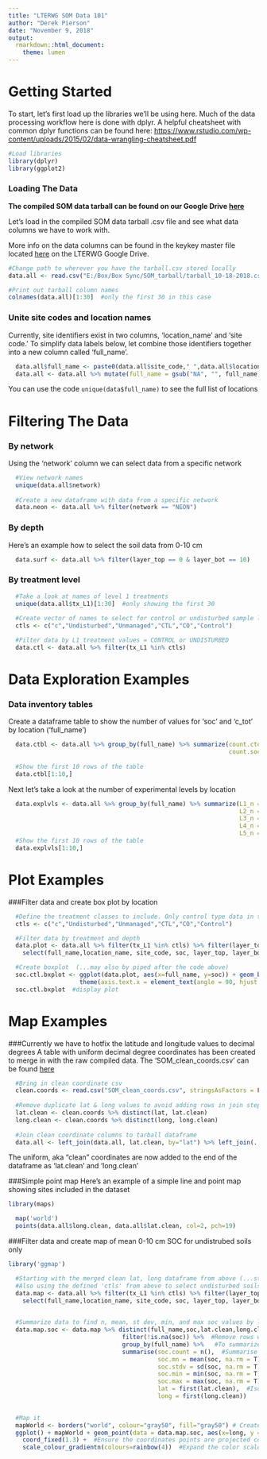 ```yaml
---
title: "LTERWG SOM Data 101"
author: "Derek Pierson"
date: "November 9, 2018"
output:
  rmarkdown::html_document:
    theme: lumen
---
```


# Getting Started

To start, let's first load up the libraries we'll be using here.  Much of the data processing workflow here is done with dplyr. A helpful cheatsheet with common dplyr  functions can be found here: [https://www.rstudio.com/wp-content/uploads/2015/02/data-wrangling-cheatsheet.pdf](https://www.rstudio.com/wp-content/uploads/2015/02/data-wrangling-cheatsheet.pdf)


```r
#Load libraries
library(dplyr)
library(ggplot2)
```


### Loading The Data
**The compiled SOM data tarball can be found on our Google Drive [here](https://drive.google.com/drive/folders/1bQcTB8lZtE0vjuZ_kvPvDbHCyv0PLbt6?ogsrc=32)**

Let's load in the compiled SOM data tarball .csv file and see what data columns we have to work with.

More info on the data columns can be found in the keykey master file located [here](https://drive.google.com/open?id=1kF-v3amzgqcjYXeJz7dfTgGuzb5xG0rY31Y1C6rR4kw) on the LTERWG Google Drive.

``` r
#Change path to wherever you have the tarball.csv stored locally
data.all <- read.csv("E:/Box/Box Sync/SOM_tarball/tarball_10-18-2018.csv", stringsAsFactors = FALSE)  

#Print out tarball column names
colnames(data.all)[1:30]  #only the first 30 in this case
```

### Unite site codes and location names
Currently, site identifiers exist in two columns, 'location_name' and 'site code.'  To simplify data labels below, let combine those identifiers together into a new column called 'full_name'.
```r
  data.all$full_name <- paste0(data.all$site_code," ",data.all$location_name)  #Concatenate strings
  data.all <- data.all %>% mutate(full_name = gsub("NA", "", full_name))  #Remove NA from strings
```
You can use the code `unique(data$full_name)` to see the full list of locations


# Filtering The Data

### By network
Using the 'network' column we can select data from a specific network
```r
  #View network names  
  unique(data.all$network)
  
  #Create a new dataframe with data from a specific network
  data.neon <- data.all %>% filter(network == "NEON")   
```
 
### By depth 
Here's an example how to select the soil data from 0-10 cm
```r
  data.surf <- data.all %>% filter(layer_top == 0 & layer_bot == 10)
```


### By treatment level
```r
  #Take a look at names of level 1 treatments
  unique(data.all$tx_L1)[1:30]  #only showing the first 30
  
  #Create vector of names to select for control or undisturbed sample locations
  ctls <- c("c","Undisturbed","Unmanaged","CTL","CO","Control")

  #Filter data by L1 treatment values = CONTROL or UNDISTURBED
  data.ctl <- data.all %>% filter(tx_L1 %in% ctls)
```


# Data Exploration Examples

### Data inventory tables
Create a dataframe table to show the number of values for 'soc' and 'c_tot' by location ('full_name')
```r
  data.ctbl <- data.all %>% group_by(full_name) %>% summarize(count.ctot = n_distinct(c_tot, na.rm = TRUE),
                                                              count.soc = n_distinct(soc, na.rm = TRUE))
  
  #Show the first 10 rows of the table
  data.ctbl[1:10,]
```


Next let's take a look at the number of experimental levels by location
```r
  data.explvls <- data.all %>% group_by(full_name) %>% summarize(L1_n = n_distinct(L1, na.rm = TRUE),
                                                                 L2_n = n_distinct(L2, na.rm = TRUE),
                                                                 L3_n = n_distinct(L3, na.rm = TRUE),
                                                                 L4_n = n_distinct(L4, na.rm = TRUE),
                                                                 L5_n = n_distinct(L5, na.rm = TRUE))
  #Show the first 10 rows of the table
  data.explvls[1:10,]
```

# Plot Examples
###Filter data and create box plot by location
```r
  
  #Define the treatment classes to include. Only control type data in this case.
  ctls <- c("c","Undisturbed","Unmanaged","CTL","CO","Control")

  #Filter data by treatment and depth 
  data.plot <- data.all %>% filter(tx_L1 %in% ctls) %>% filter(layer_top == 0 & layer_bot == 10) %>% 
    select(full_name,location_name, site_code, soc, layer_top, layer_bot)  #Simplify the dataframe by selecting                                                                                                       only the columns we may need for                                                                                                          this plot/task

  #Create boxplot  (...may also by piped after the code above)
  soc.ctl.bxplot <- ggplot(data.plot, aes(x=full_name, y=soc)) + geom_boxplot() + 
                    theme(axis.text.x = element_text(angle = 90, hjust = 1))  #Rotate x-axis labels 
  soc.ctl.bxplot  #display plot
```


# Map Examples

###Currently we have to hotfix the latitude and longitude values to decimal degrees
A table with uniform decimal degree coordinates has been created to merge in with the raw compiled data. The 'SOM_clean_coords.csv' can be found [here](https://drive.google.com/open?id=1jdhUkP6G3FYQhEZDIYBN6sQ930bxsZp8)
```r
  #Bring in clean coordinate csv
  clean.coords <- read.csv("SOM_clean_coords.csv", stringsAsFactors = FALSE)
  
  #Remove duplicate lat & long values to avoid adding rows in join step
  lat.clean <- clean.coords %>% distinct(lat, lat.clean)
  long.clean <- clean.coords %>% distinct(long, long.clean)
  
  #Join clean coordinate columns to tarball dataframe
  data.all <- left_join(data.all, lat.clean, by="lat") %>% left_join(., long.clean, by="long")
```
The uniform, aka "clean" coordinates are now added to the end of the dataframe as 'lat.clean' and 'long.clean' 


###Simple point map
Here's an example of a simple line and point map showing sites included in the dataset
```r
library(maps)

  map('world')
  points(data.all$long.clean, data.all$lat.clean, col=2, pch=19)
```

  
###Filter data and create map of mean 0-10 cm SOC for undistrubed soils only
```r
library('ggmap')

  #Starting with the merged clean lat, long dataframe from above (...still named data.all)
  #Also using the defined 'ctls' from above to select undisturbed soils only
  data.map <- data.all %>% filter(tx_L1 %in% ctls) %>% filter(layer_top == 0 & layer_bot == 10) %>% 
    select(full_name,location_name, site_code, soc, layer_top, layer_bot, lat.clean, long.clean)
  

  #Summarize data to find n, mean, st dev, min, and max soc values by location
  data.map.soc <- data.map %>% distinct(full_name,soc,lat.clean,long.clean) %>%  #Remove duplicate rows
                                filter(!is.na(soc)) %>%  #Remove rows with NA for soc 
                                group_by(full_name) %>%   #To summarize the data by location, first we need                                                                                          to group it by location
                                summarise(soc.count = n(),  #Summarise creates new dataframe with desired                                                                                              group statistics 
                                          soc.mn = mean(soc, na.rm = T),  
                                          soc.stdv = sd(soc, na.rm = T),
                                          soc.min = min(soc, na.rm = T),
                                          soc.max = max(soc, na.rm = T),
                                          lat = first(lat.clean),  #Isolate coordinates within the summary                                                                                                    call, grabs the first value in the group
                                          long = first(long.clean))
  

  #Map it
  mapWorld <- borders("world", colour="gray50", fill="gray50") # Create the world map
  ggplot() + mapWorld + geom_point(data = data.map.soc, aes(x=long, y = lat, color=soc.mn), size=3) + 
    coord_fixed(1.3) +  #Ensure the coordinates points are projected correctly
    scale_colour_gradientn(colours=rainbow(4))  #Expand the color scale
```







